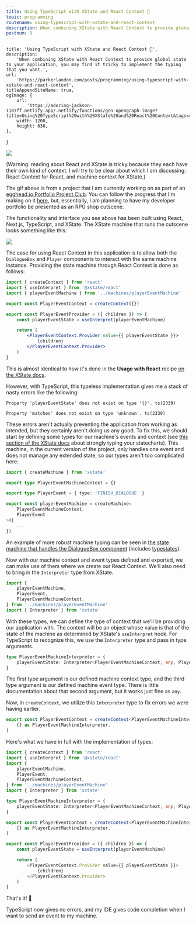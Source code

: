 ```yaml
---
title: Using TypeScript with XState and React Context 🚀
topic: programming
routename: using-typescript-with-xstate-and-react-context
description: When combining XState with React Context to provide global state to your application, you may find it tricky to implement the typing that you want.
postnum: 9
---
```


    title: 'Using TypeScript with XState and React Context 🚀',
    description:
        'When combining XState with React Context to provide global state to your application, you may find it tricky to implement the typing that you want.',
    url:
        'https://parkerlandon.com/posts/programming/using-typescript-with-xstate-and-react-context',
    titleAppendSiteName: true,
    ogImage: {
        url:
            'https://adoring-jackson-1187ff.netlify.app/.netlify/functions/gen-opengraph-image?title=Using%20TypeScript%20with%20XState%20and%20React%20Context&tags=react,xstate,typescript',
        width: 1200,
        height: 630,
    },
}

<Image
    src="/images/posts/using-typescript-with-xstate-and-react-context/rpg-shop-cutscene.gif"
    width={990}
    height={752}
    layout="responsive"
/>

(Warning: reading about React and XState is tricky because they each have their own kind of context. I will try to be clear about which I am discussing: React Context for React, and machine context for XState.)

The gif above is from a project that I am currently working on as part of an [egghead.io Portfolio Project Club](https://egghead.io/clubs/portfolio-project). You can follow the progress that I'm making on it [here](https://github.com/ParkerGits/RPG-Portfolio), but, essentially, I am planning to have my developer portfolio be presented as an RPG shop cutscene.

The functionality and interface you see above has been built using React, Next.js, TypeScript, and XState. The XState machine that runs the cutscene looks something like this:

<Image
    src="/images/posts/using-typescript-with-xstate-and-react-context/player-event-state-machine.png"
    width={841}
    height={298}
    layout="responsive"
/>

The case for using React Context in this application is to allow both the `DialogueBox` and `Player` components to interact with the same machine instance. Providing the state machine through React Context is done as follows:

```jsx
import { createContext } from 'react'
import { useInterpret } from '@xstate/react'
import { playerEventMachine } from '../machines/playerEventMachine'

export const PlayerEventContext = createContext({})

export const PlayerEventProvider = ({ children }) => {
    const playerEventState = useInterpret(playerEventMachine)

    return (
        <PlayerEventContext.Provider value={{ playerEventState }}>
            {children}
        </PlayerEventContext.Provider>
    )
}
```

This is almost identical to how it's done in the **Usage with React** recipe [on the XState docs](https://xstate.js.org/docs/recipes/react.html#context-provider).

However, with TypeScript, this typeless implementation gives me a stack of nasty errors like the following:

```
Property 'playerEventState' does not exist on type '{}'. ts(2339)
```

```
Property 'matches' does not exist on type 'unknown'. ts(2339)
```

These errors aren't actually preventing the application from working as intended, but they certainly aren't doing us any good. To fix this, we should start by defining some types for our machine's events and context (see [this section of the XState docs](https://xstate.js.org/docs/guides/typescript.html#using-typescript) about strongly typing your statecharts). This machine, in the current version of the project, only handles one event and does not manage any extended state, so our types aren't too complicated here:

```ts
import { createMachine } from 'xstate'

export type PlayerEventMachineContext = {}

export type PlayerEvent = { type: 'FINISH_DIALOGUE' }

export const playerEventMachine = createMachine<
	PlayerEventMachineContext,
	PlayerEvent
>({
	...
})

```

An example of more robust machine typing can be seen in [the state machine that handles the DialogueBox component](https://github.com/ParkerGits/RPG-Portfolio/blob/main/src/machines/dialogueMachine.ts?ts=2) (includes [typestates](https://xstate.js.org/docs/guides/typescript.html#typestates)).

Now with our machine context and event types defined and exported, we can make use of them where we create our React Context. We'll also need to bring in the `Interpreter` type from XState.

```ts
import {
    playerEventMachine,
    PlayerEvent,
    PlayerEventMachineContext,
} from '../machines/playerEventMachine'
import { Interpreter } from 'xstate'
```

With these types, we can define the type of context that we'll be providing our application with. The context will be an object whose value is that of the state of the machine as determined by XState's `useInterpret` hook. For TypeScript to recognize this, we use the `Interpreter` type and pass in type arguments.

```ts
type PlayerEventMachineInterpreter = {
    playerEventState: Interpreter<PlayerEventMachineContext, any, PlayerEvent>
}
```

The first type argument is our defined machine context type, and the third type argument is our defined machine event type. There is little documentation about that second argument, but it works just fine as `any`.

Now, in `createContext`, we utilize this `Interpreter` type to fix errors we were having earlier.

```ts
export const PlayerEventContext = createContext<PlayerEventMachineInterpreter>(
    {} as PlayerEventMachineInterpreter,
)
```

Here's what we have in full with the implementation of types:

```ts
import { createContext } from 'react'
import { useInterpret } from '@xstate/react'
import {
    playerEventMachine,
    PlayerEvent,
    PlayerEventMachineContext,
} from '../machines/playerEventMachine'
import { Interpreter } from 'xstate'

type PlayerEventMachineInterpreter = {
    playerEventState: Interpreter<PlayerEventMachineContext, any, PlayerEvent>
}

export const PlayerEventContext = createContext<PlayerEventMachineInterpreter>(
    {} as PlayerEventMachineInterpreter,
)

export const PlayerEventProvider = ({ children }) => {
    const playerEventState = useInterpret(playerEventMachine)

    return (
        <PlayerEventContext.Provider value={{ playerEventState }}>
            {children}
        </PlayerEventContext.Provider>
    )
}
```

That's it! 🎉

TypeScript now gives no errors, and my IDE gives code completion when I want to send an event to my machine.


